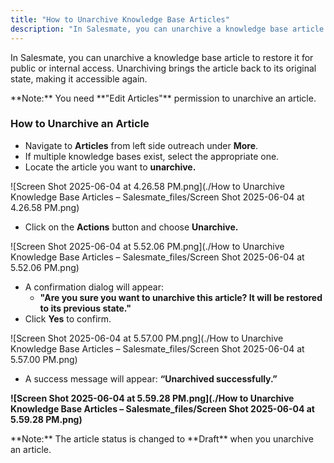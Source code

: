 ```yaml
---
title: "How to Unarchive Knowledge Base Articles"
description: "In Salesmate, you can unarchive a knowledge base article to restore it for public or internal access. Unarchiving brings the article back to its origi..."
---
```


In Salesmate, you can unarchive a knowledge base article to restore it for public or internal access. Unarchiving brings the article back to its original state, making it accessible again.

<Note>
**Note:** You need **"Edit Articles"** permission to unarchive an article.
</Note>

### How to Unarchive an Article

*   Navigate to **Articles** from left side outreach under **More**.
*   If multiple knowledge bases exist, select the appropriate one.
*   Locate the article you want to **unarchive.**

![Screen Shot 2025-06-04 at 4.26.58 PM.png](./How to Unarchive Knowledge Base Articles – Salesmate_files/Screen Shot 2025-06-04 at 4.26.58 PM.png)

*   Click on the **Actions** button and choose **Unarchive.**

![Screen Shot 2025-06-04 at 5.52.06 PM.png](./How to Unarchive Knowledge Base Articles – Salesmate_files/Screen Shot 2025-06-04 at 5.52.06 PM.png)

*   A confirmation dialog will appear:
    *   **"Are you sure you want to unarchive this article? It will be restored to its previous state."**
*   Click **Yes** to confirm.

![Screen Shot 2025-06-04 at 5.57.00 PM.png](./How to Unarchive Knowledge Base Articles – Salesmate_files/Screen Shot 2025-06-04 at 5.57.00 PM.png)

*   A success message will appear: **“Unarchived successfully.”**

**![Screen Shot 2025-06-04 at 5.59.28 PM.png](./How to Unarchive Knowledge Base Articles – Salesmate_files/Screen Shot 2025-06-04 at 5.59.28 PM.png)**

<Note>
**Note:** The article status is changed to **Draft** when you unarchive an article.
</Note>